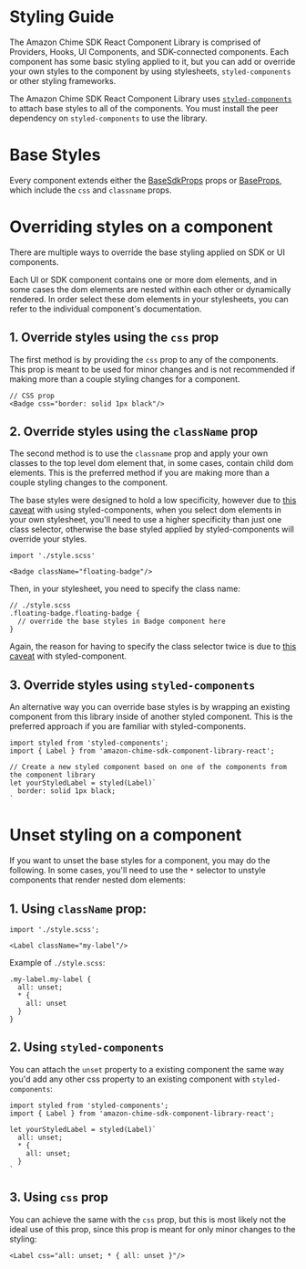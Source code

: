 <Meta title="Styling Guide" />

# Styling Guide

The Amazon Chime SDK React Component Library is comprised of Providers, Hooks, UI Components, and SDK-connected components. 
Each component has some basic styling applied to it, but you can add or override your own styles to the component by using stylesheets,
`styled-components` or other styling frameworks. 

The Amazon Chime SDK React Component Library uses [`styled-components`](https://styled-components.com/docs) to attach base styles to all of the components. You must install the peer dependency on `styled-components` to use the library. 


# Base Styles
Every component extends either the [BaseSdkProps](https://github.com/aws/amazon-chime-sdk-component-library-react/blob/61464e15175b0f88d141f968790524c5443ea5d1/src/components/sdk/Base/index.tsx) props or [BaseProps](https://github.com/aws/amazon-chime-sdk-component-library-react/blob/61464e15175b0f88d141f968790524c5443ea5d1/src/components/ui/Base/index.ts), which include the `css` and `classname` props. 

# Overriding styles on a component
There are multiple ways to override the base styling applied on SDK or UI components.

Each UI or SDK component contains one or more dom elements, and in some cases the dom elements are nested within each other or dynamically rendered.
In order select these dom elements in your stylesheets, you can refer to the individual component's documentation.

## 1. Override styles using the `css` prop
The first method is by providing the `css` prop to any of the components. This prop is meant to be used
for minor changes and is not recommended if making more than a couple styling changes for a component.

```
// CSS prop 
<Badge css="border: solid 1px black"/>
```

## 2. Override styles using the `className` prop

The second method is to use the `classname` prop and apply your own classes to the top level dom element that, in some cases, contain child dom elements.
This is the preferred method if you are making more than a couple styling changes to the component.

The base styles were designed to hold a low specificity, however due to [this caveat](https://styled-components.com/docs/advanced#issues-with-specificity) with using styled-components, when you select dom elements in your own stylesheet, you'll need
to use a higher specificity than just one class selector, otherwise the base styled applied by styled-components will override your styles.

```
import './style.scss'

<Badge className="floating-badge"/>
```
Then, in your stylesheet, you need to specify the class name:

```
// ./style.scss
.floating-badge.floating-badge {
  // override the base styles in Badge component here
}
```
Again, the reason for having to specify the class selector twice is due to [this caveat](https://styled-components.com/docs/advanced#issues-with-specificity) with styled-component. 

## 3. Override styles using `styled-components`

An alternative way you can override base styles is by wrapping an existing component from this library inside of another styled component.
This is the preferred approach if you are familiar with styled-components.

```
import styled from 'styled-components';
import { Label } from 'amazon-chime-sdk-component-library-react';

// Create a new styled component based on one of the components from the component library
let yourStyledLabel = styled(Label)`
  border: solid 1px black;
`
```

#  Unset styling on a component
If you want to unset the base styles for a component, you may do the following.
In some cases, you'll need to use the `*` selector to unstyle components that render nested dom elements:

## 1. Using `className` prop:
```
import './style.scss';

<Label className="my-label"/>
```
Example of `./style.scss`:
```
.my-label.my-label {
  all: unset;
  * {
    all: unset
  }
}
```

## 2. Using `styled-components`
You can attach the `unset` property to a existing component the same way you'd add any other css property to an existing component with `styled-components`:

```
import styled from 'styled-components';
import { Label } from 'amazon-chime-sdk-component-library-react';

let yourStyledLabel = styled(Label)`
  all: unset;
  * {
    all: unset;
  }
`
```

## 3. Using `css` prop

You can achieve the same with the `css` prop, but this is most likely not the ideal
use of this prop, since this prop is meant for only minor changes to the styling:

```
<Label css="all: unset; * { all: unset }"/>
```
